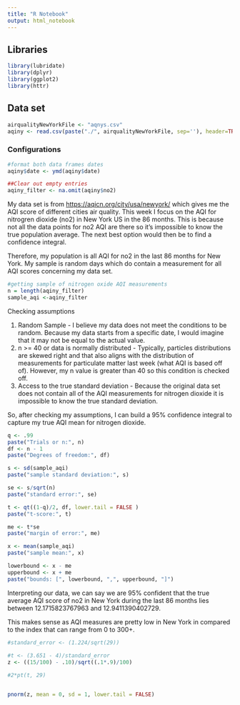 ```yaml
---
title: "R Notebook"
output: html_notebook
---
```


## Libraries

```r
library(lubridate)
library(dplyr)
library(ggplot2)
library(httr)
```

## Data set

```r
airqualityNewYorkFile <- "aqnys.csv"
aqiny <- read.csv(paste("./", airqualityNewYorkFile, sep=''), header=TRUE)

```

### Configurations

```r
#format both data frames dates
aqiny$date <- ymd(aqiny$date)

##Clear out empty entries 
aqiny_filter <- na.omit(aqiny$no2)
```

My data set is from <https://aqicn.org/city/usa/newyork/> which gives me the AQI score of different cities air quality. This week I focus on the AQI for nitrogren dioxide (no2) in New York US in the 86 months. This is because not all the data points for no2 AQI are there so it's impossible to know the true population average. The next best option would then be to find a confidence integral.

Therefore, my population is all AQI for no2 in the last 86 months for New York. My sample is random days which do contain a measurement for all AQI scores concerning my data set.

```r
#getting sample of nitrogen oxide AQI measurements 
n = length(aqiny_filter)
sample_aqi <-aqiny_filter
```

Checking assumptions

1.  Random Sample - I believe my data does not meet the conditions to be random. Because my data starts from a specific date, I would imagine that it may not be equal to the actual value.
2.  n \>= 40 or data is normally distributed - Typically, particles distributions are skewed right and that also aligns with the distribution of measurements for particulate matter last week (what AQI is based off of). However, my n value is greater than 40 so this condition is checked off.
3.  Access to the true standard deviation - Because the original data set does not contain all of the AQI measurements for nitrogen dioxide it is impossible to know the true standard deviation.

So, after checking my assumptions, I can build a 95% confidence integral to capture my true AQI mean for nitrogen dioxide.

```r
q <- .99
paste("Trials or n:", n)
df <- n - 1
paste("Degrees of freedom:", df)

s <- sd(sample_aqi)
paste("sample standard deviation:", s)

se <- s/sqrt(n)
paste("standard error:", se)

t <- qt((1-q)/2, df, lower.tail = FALSE )
paste("t-score:", t)

me <- t*se
paste("margin of error:", me)

x <- mean(sample_aqi)
paste("sample mean:", x)

lowerbound <- x - me
upperbound <- x + me
paste("bounds: [", lowerbound, ",", upperbound, "]")

```

Interpreting our data, we can say we are 95% confident that the true average AQI score of no2 in New York during the last 86 months lies between 12.1715823767963 and 12.9411390402729.

This makes sense as AQI measures are pretty low in New York in compared to the index that can range from 0 to 300+.

```r

#standard_error <- (1.224/sqrt(29))
  
#t <- (3.651 - 4)/standard_error
z <- ((15/100) - .10)/sqrt((.1*.9)/100)

#2*pt(t, 29)


pnorm(z, mean = 0, sd = 1, lower.tail = FALSE)
```
